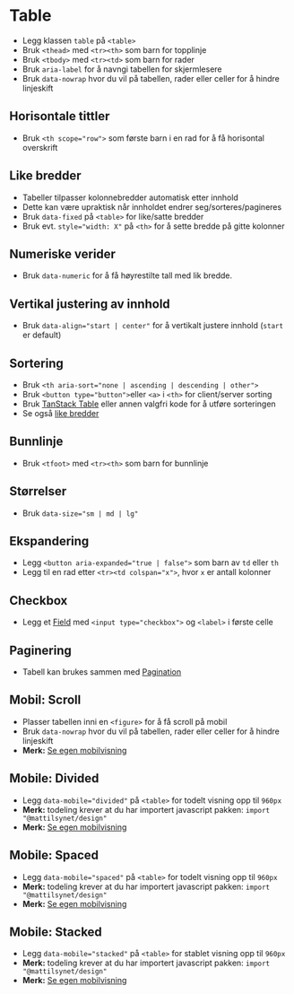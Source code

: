 
<Meta of={stories} />

# Table
- Legg klassen `table` på `<table>`
- Bruk `<thead>` med `<tr><th>` som barn for topplinje
- Bruk `<tbody>` med `<tr><td>` som barn for rader
- Bruk `aria-label` for å navngi tabellen for skjermlesere
- Bruk `data-nowrap` hvor du vil på tabellen, rader eller celler for å hindre linjeskift
<Canvas of={stories.Default} />

## Horisontale tittler
- Bruk `<th scope="row">` som første barn i en rad for å få horisontal overskrift
<Canvas of={stories.WithHorizontalTitles} />

## Like bredder
- Tabeller tilpasser kolonnebredder automatisk etter innhold
- Dette kan være upraktisk når innholdet endrer seg/sorteres/pagineres
- Bruk `data-fixed` på `<table>` for like/satte bredder
- Bruk evt. `style="width: X"` på `<th>` for å sette bredde på gitte kolonner
<Canvas of={stories.FixedWidths} />

## Numeriske verider
- Bruk `data-numeric` for å få høyrestilte tall med lik bredde.
<Canvas of={stories.NumericValues} />

## Vertikal justering av innhold
- Bruk `data-align="start | center"` for å vertikalt justere innhold (`start` er default)
<Canvas of={stories.Align} />

## Sortering
- Bruk `<th aria-sort="none | ascending | descending | other">`
- Bruk `<button type="button">`eller `<a>` i `<th>` for client/server sorting
- Bruk [TanStack Table](https://tanstack.com/table/latest) eller annen valgfri kode for å utføre sorteringen
- Se også [like bredder](#like-bredder)
<Canvas of={stories.SortableSimple} />

## Bunnlinje
- Bruk `<tfoot>` med `<tr><th>` som barn for bunnlinje
<Canvas of={stories.WithFooter} />

## Størrelser
- Bruk `data-size="sm | md | lg"`
<Canvas of={stories.Sizes} />

## Ekspandering
- Legg `<button aria-expanded="true | false">` som barn av `td` eller `th`
- Legg til en rad etter `<tr><td colspan="x">`, hvor `x` er antall kolonner
<Canvas of={stories.ExpandableSimple} />

## Checkbox
- Legg et [Field](/designsystem/field/) med `<input type="checkbox">` og `<label>` i første celle
<Canvas of={stories.CheckableSimple} />

## Paginering
- Tabell kan brukes sammen med [Pagination](/designsystem/pagination/)
<Canvas of={stories.PaginatableSimple} />

## Mobil: Scroll
- Plasser tabellen inni en `<figure>` for å få scroll på mobil
- Bruk `data-nowrap` hvor du vil på tabellen, rader eller celler for å hindre linjeskift
- **Merk:** [Se egen mobilvisning](?path=/story/designsystem-table--mobile-scroll)
<Canvas of={stories.MobileScroll} />

## Mobile: Divided
- Legg `data-mobile="divided"` på `<table>` for todelt visning opp til `960px`
- **Merk:** todeling krever at du har importert javascript pakken: `import "@mattilsynet/design"`
- **Merk:** [Se egen mobilvisning](?path=/story/designsystem-table--mobile-divided)
<Canvas of={stories.MobileDivided} />

## Mobile: Spaced
- Legg `data-mobile="spaced"` på `<table>` for todelt visning opp til `960px`
- **Merk:** todeling krever at du har importert javascript pakken: `import "@mattilsynet/design"`
- **Merk:** [Se egen mobilvisning](?path=/story/designsystem-table--mobile-spaced)
<Canvas of={stories.MobileSpaced} />

## Mobile: Stacked
- Legg `data-mobile="stacked"` på `<table>` for stablet visning opp til `960px`
- **Merk:** todeling krever at du har importert javascript pakken: `import "@mattilsynet/design"`
- **Merk:** [Se egen mobilvisning](?path=/story/designsystem-table--mobile-stacked)
<Canvas of={stories.MobileStacked} />